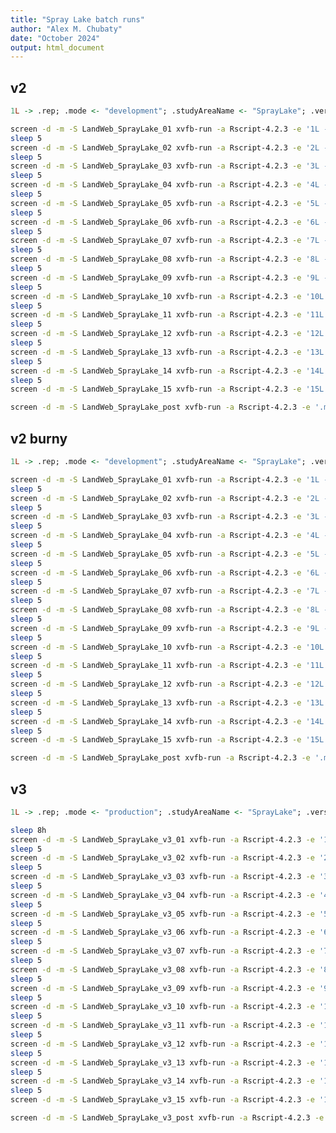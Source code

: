 ```yaml
---
title: "Spray Lake batch runs"
author: "Alex M. Chubaty"
date: "October 2024"
output: html_document
---
```


## v2

```r
1L -> .rep; .mode <- "development"; .studyAreaName <- "SprayLake"; .version <- 2; source("00-global.R")
```

```bash
screen -d -m -S LandWeb_SprayLake_01 xvfb-run -a Rscript-4.2.3 -e '1L -> .rep; .mode <- "production"; .studyAreaName <- "SprayLake"; .version <- 2; source("00-global.R")'
sleep 5
screen -d -m -S LandWeb_SprayLake_02 xvfb-run -a Rscript-4.2.3 -e '2L -> .rep; .mode <- "production"; .studyAreaName <- "SprayLake"; .version <- 2; source("00-global.R")'
sleep 5
screen -d -m -S LandWeb_SprayLake_03 xvfb-run -a Rscript-4.2.3 -e '3L -> .rep; .mode <- "production"; .studyAreaName <- "SprayLake"; .version <- 2; source("00-global.R")'
sleep 5
screen -d -m -S LandWeb_SprayLake_04 xvfb-run -a Rscript-4.2.3 -e '4L -> .rep; .mode <- "production"; .studyAreaName <- "SprayLake"; .version <- 2; source("00-global.R")'
sleep 5
screen -d -m -S LandWeb_SprayLake_05 xvfb-run -a Rscript-4.2.3 -e '5L -> .rep; .mode <- "production"; .studyAreaName <- "SprayLake"; .version <- 2; source("00-global.R")'
sleep 5
screen -d -m -S LandWeb_SprayLake_06 xvfb-run -a Rscript-4.2.3 -e '6L -> .rep; .mode <- "production"; .studyAreaName <- "SprayLake"; .version <- 2; source("00-global.R")'
sleep 5
screen -d -m -S LandWeb_SprayLake_07 xvfb-run -a Rscript-4.2.3 -e '7L -> .rep; .mode <- "production"; .studyAreaName <- "SprayLake"; .version <- 2; source("00-global.R")'
sleep 5
screen -d -m -S LandWeb_SprayLake_08 xvfb-run -a Rscript-4.2.3 -e '8L -> .rep; .mode <- "production"; .studyAreaName <- "SprayLake"; .version <- 2; source("00-global.R")'
sleep 5
screen -d -m -S LandWeb_SprayLake_09 xvfb-run -a Rscript-4.2.3 -e '9L -> .rep; .mode <- "production"; .studyAreaName <- "SprayLake"; .version <- 2; source("00-global.R")'
sleep 5
screen -d -m -S LandWeb_SprayLake_10 xvfb-run -a Rscript-4.2.3 -e '10L -> .rep; .mode <- "production"; .studyAreaName <- "SprayLake"; .version <- 2; source("00-global.R")'
sleep 5
screen -d -m -S LandWeb_SprayLake_11 xvfb-run -a Rscript-4.2.3 -e '11L -> .rep; .mode <- "production"; .studyAreaName <- "SprayLake"; .version <- 2; source("00-global.R")'
sleep 5
screen -d -m -S LandWeb_SprayLake_12 xvfb-run -a Rscript-4.2.3 -e '12L -> .rep; .mode <- "production"; .studyAreaName <- "SprayLake"; .version <- 2; source("00-global.R")'
sleep 5
screen -d -m -S LandWeb_SprayLake_13 xvfb-run -a Rscript-4.2.3 -e '13L -> .rep; .mode <- "production"; .studyAreaName <- "SprayLake"; .version <- 2; source("00-global.R")'
sleep 5
screen -d -m -S LandWeb_SprayLake_14 xvfb-run -a Rscript-4.2.3 -e '14L -> .rep; .mode <- "production"; .studyAreaName <- "SprayLake"; .version <- 2; source("00-global.R")'
sleep 5
screen -d -m -S LandWeb_SprayLake_15 xvfb-run -a Rscript-4.2.3 -e '15L -> .rep; .mode <- "production"; .studyAreaName <- "SprayLake"; .version <- 2; source("00-global.R")'
```

```bash
screen -d -m -S LandWeb_SprayLake_post xvfb-run -a Rscript-4.2.3 -e '.mode <- "postprocess"; .studyAreaName <- "SprayLake"; .version <- 2; source("00-global.R")'
```

## v2 burny

```r
1L -> .rep; .mode <- "development"; .studyAreaName <- "SprayLake"; .version <- 2; .ROStype <- "burny"; source("00-global.R")
```

```bash
screen -d -m -S LandWeb_SprayLake_01 xvfb-run -a Rscript-4.2.3 -e '1L -> .rep; .mode <- "production"; .studyAreaName <- "SprayLake"; .version <- 2; .ROStype <- "burny"; source("00-global.R")'
sleep 5
screen -d -m -S LandWeb_SprayLake_02 xvfb-run -a Rscript-4.2.3 -e '2L -> .rep; .mode <- "production"; .studyAreaName <- "SprayLake"; .version <- 2; .ROStype <- "burny"; source("00-global.R")'
sleep 5
screen -d -m -S LandWeb_SprayLake_03 xvfb-run -a Rscript-4.2.3 -e '3L -> .rep; .mode <- "production"; .studyAreaName <- "SprayLake"; .version <- 2; .ROStype <- "burny"; source("00-global.R")'
sleep 5
screen -d -m -S LandWeb_SprayLake_04 xvfb-run -a Rscript-4.2.3 -e '4L -> .rep; .mode <- "production"; .studyAreaName <- "SprayLake"; .version <- 2; .ROStype <- "burny"; source("00-global.R")'
sleep 5
screen -d -m -S LandWeb_SprayLake_05 xvfb-run -a Rscript-4.2.3 -e '5L -> .rep; .mode <- "production"; .studyAreaName <- "SprayLake"; .version <- 2; .ROStype <- "burny"; source("00-global.R")'
sleep 5
screen -d -m -S LandWeb_SprayLake_06 xvfb-run -a Rscript-4.2.3 -e '6L -> .rep; .mode <- "production"; .studyAreaName <- "SprayLake"; .version <- 2; .ROStype <- "burny"; source("00-global.R")'
sleep 5
screen -d -m -S LandWeb_SprayLake_07 xvfb-run -a Rscript-4.2.3 -e '7L -> .rep; .mode <- "production"; .studyAreaName <- "SprayLake"; .version <- 2; .ROStype <- "burny"; source("00-global.R")'
sleep 5
screen -d -m -S LandWeb_SprayLake_08 xvfb-run -a Rscript-4.2.3 -e '8L -> .rep; .mode <- "production"; .studyAreaName <- "SprayLake"; .version <- 2; .ROStype <- "burny"; source("00-global.R")'
sleep 5
screen -d -m -S LandWeb_SprayLake_09 xvfb-run -a Rscript-4.2.3 -e '9L -> .rep; .mode <- "production"; .studyAreaName <- "SprayLake"; .version <- 2; .ROStype <- "burny"; source("00-global.R")'
sleep 5
screen -d -m -S LandWeb_SprayLake_10 xvfb-run -a Rscript-4.2.3 -e '10L -> .rep; .mode <- "production"; .studyAreaName <- "SprayLake"; .version <- 2; .ROStype <- "burny"; source("00-global.R")'
sleep 5
screen -d -m -S LandWeb_SprayLake_11 xvfb-run -a Rscript-4.2.3 -e '11L -> .rep; .mode <- "production"; .studyAreaName <- "SprayLake"; .version <- 2; .ROStype <- "burny"; source("00-global.R")'
sleep 5
screen -d -m -S LandWeb_SprayLake_12 xvfb-run -a Rscript-4.2.3 -e '12L -> .rep; .mode <- "production"; .studyAreaName <- "SprayLake"; .version <- 2; .ROStype <- "burny"; source("00-global.R")'
sleep 5
screen -d -m -S LandWeb_SprayLake_13 xvfb-run -a Rscript-4.2.3 -e '13L -> .rep; .mode <- "production"; .studyAreaName <- "SprayLake"; .version <- 2; .ROStype <- "burny"; source("00-global.R")'
sleep 5
screen -d -m -S LandWeb_SprayLake_14 xvfb-run -a Rscript-4.2.3 -e '14L -> .rep; .mode <- "production"; .studyAreaName <- "SprayLake"; .version <- 2; .ROStype <- "burny"; source("00-global.R")'
sleep 5
screen -d -m -S LandWeb_SprayLake_15 xvfb-run -a Rscript-4.2.3 -e '15L -> .rep; .mode <- "production"; .studyAreaName <- "SprayLake"; .version <- 2; .ROStype <- "burny"; source("00-global.R")'
```

```bash
screen -d -m -S LandWeb_SprayLake_post xvfb-run -a Rscript-4.2.3 -e '.mode <- "postprocess"; .studyAreaName <- "SprayLake"; .version <- 2; .ROStype <- "burny"; source("00-global.R")'
```

## v3

```r
1L -> .rep; .mode <- "production"; .studyAreaName <- "SprayLake"; .version <- 3; source("00-global.R")
```

```bash
sleep 8h
screen -d -m -S LandWeb_SprayLake_v3_01 xvfb-run -a Rscript-4.2.3 -e '1L -> .rep; .mode <- "production"; .studyAreaName <- "SprayLake"; .version <- 3; source("00-global.R")'
sleep 5
screen -d -m -S LandWeb_SprayLake_v3_02 xvfb-run -a Rscript-4.2.3 -e '2L -> .rep; .mode <- "production"; .studyAreaName <- "SprayLake"; .version <- 3; source("00-global.R")'
sleep 5
screen -d -m -S LandWeb_SprayLake_v3_03 xvfb-run -a Rscript-4.2.3 -e '3L -> .rep; .mode <- "production"; .studyAreaName <- "SprayLake"; .version <- 3; source("00-global.R")'
sleep 5
screen -d -m -S LandWeb_SprayLake_v3_04 xvfb-run -a Rscript-4.2.3 -e '4L -> .rep; .mode <- "production"; .studyAreaName <- "SprayLake"; .version <- 3; source("00-global.R")'
sleep 5
screen -d -m -S LandWeb_SprayLake_v3_05 xvfb-run -a Rscript-4.2.3 -e '5L -> .rep; .mode <- "production"; .studyAreaName <- "SprayLake"; .version <- 3; source("00-global.R")'
sleep 5
screen -d -m -S LandWeb_SprayLake_v3_06 xvfb-run -a Rscript-4.2.3 -e '6L -> .rep; .mode <- "production"; .studyAreaName <- "SprayLake"; .version <- 3; source("00-global.R")'
sleep 5
screen -d -m -S LandWeb_SprayLake_v3_07 xvfb-run -a Rscript-4.2.3 -e '7L -> .rep; .mode <- "production"; .studyAreaName <- "SprayLake"; .version <- 3; source("00-global.R")'
sleep 5
screen -d -m -S LandWeb_SprayLake_v3_08 xvfb-run -a Rscript-4.2.3 -e '8L -> .rep; .mode <- "production"; .studyAreaName <- "SprayLake"; .version <- 3; source("00-global.R")'
sleep 5
screen -d -m -S LandWeb_SprayLake_v3_09 xvfb-run -a Rscript-4.2.3 -e '9L -> .rep; .mode <- "production"; .studyAreaName <- "SprayLake"; .version <- 3; source("00-global.R")'
sleep 5
screen -d -m -S LandWeb_SprayLake_v3_10 xvfb-run -a Rscript-4.2.3 -e '10L -> .rep; .mode <- "production"; .studyAreaName <- "SprayLake"; .version <- 3; source("00-global.R")'
sleep 5
screen -d -m -S LandWeb_SprayLake_v3_11 xvfb-run -a Rscript-4.2.3 -e '11L -> .rep; .mode <- "production"; .studyAreaName <- "SprayLake"; .version <- 3; source("00-global.R")'
sleep 5
screen -d -m -S LandWeb_SprayLake_v3_12 xvfb-run -a Rscript-4.2.3 -e '12L -> .rep; .mode <- "production"; .studyAreaName <- "SprayLake"; .version <- 3; source("00-global.R")'
sleep 5
screen -d -m -S LandWeb_SprayLake_v3_13 xvfb-run -a Rscript-4.2.3 -e '13L -> .rep; .mode <- "production"; .studyAreaName <- "SprayLake"; .version <- 3; source("00-global.R")'
sleep 5
screen -d -m -S LandWeb_SprayLake_v3_14 xvfb-run -a Rscript-4.2.3 -e '14L -> .rep; .mode <- "production"; .studyAreaName <- "SprayLake"; .version <- 3; source("00-global.R")'
sleep 5
screen -d -m -S LandWeb_SprayLake_v3_15 xvfb-run -a Rscript-4.2.3 -e '15L -> .rep; .mode <- "production"; .studyAreaName <- "SprayLake"; .version <- 3; source("00-global.R")'
```

```bash
screen -d -m -S LandWeb_SprayLake_v3_post xvfb-run -a Rscript-4.2.3 -e '.mode <- "postprocess"; .studyAreaName <- "SprayLake"; .version <- 3; source("00-global.R")'
```
